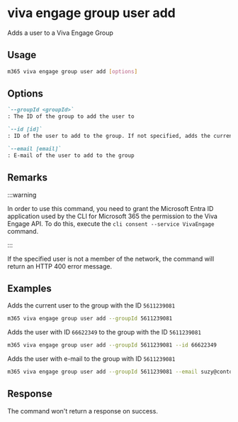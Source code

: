 
# viva engage group user add

Adds a user to a Viva Engage Group

## Usage

```sh
m365 viva engage group user add [options]
```

## Options

```md definition-list
`--groupId <groupId>`
: The ID of the group to add the user to

`--id [id]`
: ID of the user to add to the group. If not specified, adds the current user

`--email [email]`
: E-mail of the user to add to the group
```

<Global />

## Remarks

:::warning

In order to use this command, you need to grant the Microsoft Entra ID application used by the CLI for Microsoft 365 the permission to the Viva Engage API. To do this, execute the `cli consent --service VivaEngage` command.

:::

If the specified user is not a member of the network, the command will return an HTTP 400 error message.

## Examples

Adds the current user to the group with the ID `5611239081`

```sh
m365 viva engage group user add --groupId 5611239081
```

Adds the user with ID `66622349` to the group with the ID `5611239081`

```sh
m365 viva engage group user add --groupId 5611239081 --id 66622349
```

Adds the user with e-mail to the group with ID `5611239081`

```sh
m365 viva engage group user add --groupId 5611239081 --email suzy@contoso.com
```

## Response

The command won't return a response on success.
